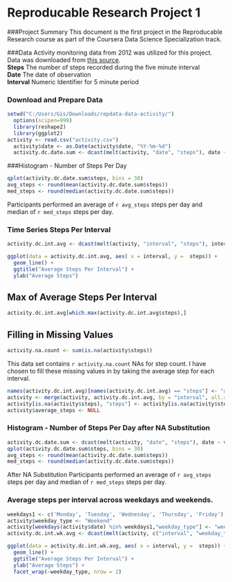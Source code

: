 
Reproducable Research Project 1
=================================

###Project Summary
This document is the first project in the Reproducable Research course as part of the Coursera Data Science Specialization track.

###Data
Activity monitoring data from 2012 was utilized for this project. Data was downloaded from [this source](https://d396qusza40orc.cloudfront.net/repdata%2Fdata%2Factivity.zip).  
**Steps** The number of steps recorded during the five minute interval  
**Date** The date of observation  
**Interval** Numeric Identifier for 5 minute period  


### Download and Prepare Data
```r
setwd("C:/Users/Gis/Downloads/repdata-data-activity/")
  options(scipen=999)
  library(reshape2)
  library(ggplot2)
activity <- read.csv("activity.csv")
  activity$date <- as.Date(activity$date, "%Y-%m-%d")
  activity.dc.date.sum <- dcast(melt(activity, "date", "steps"), date ~ variable, sum, na.rm = TRUE)
```

###Histogram - Number of Steps Per Day

```r
qplot(activity.dc.date.sum$steps, bins = 30)
avg_steps <- round(mean(activity.dc.date.sum$steps))
med_steps <- round(median(activity.dc.date.sum$steps))
```

Participants performed an average of `r avg_steps` steps per day and median of `r med_steps` steps per day.

### Time Series Steps Per Interval


```r
activity.dc.int.avg <- dcast(melt(activity, "interval", "steps"), interval ~ variable, mean, na.rm = TRUE)

ggplot(data = activity.dc.int.avg, aes( x = interval, y =  steps)) + 
  geom_line() +
  ggtitle("Average Steps Per Interval") +
  ylab("Average Steps")

```

## Max of Average Steps Per Interval

```r
activity.dc.int.avg[which.max(activity.dc.int.avg$steps),]
```

## Filling in Missing Values
```r
activity.na.count <- sum(is.na(activity$steps))
```

This data set contains `r activity.na.count` NAs for step count. I have chosen to fill these missing values in by taking the average step for each interval.

```r
names(activity.dc.int.avg)[names(activity.dc.int.avg) == "steps"] <- "average_steps"
activity <- merge(activity, activity.dc.int.avg, by = "interval", all.x = TRUE)
activity[is.na(activity$steps), "steps"] <- activity[is.na(activity$steps), "average_steps"]
activity$average_steps <- NULL
```

### Histogram - Number of Steps Per Day after NA Substitution
```r
activity.dc.date.sum <- dcast(melt(activity, "date", "steps"), date ~ variable, sum, na.rm = TRUE)
qplot(activity.dc.date.sum$steps, bins = 30)
avg_steps <- round(mean(activity.dc.date.sum$steps))
med_steps <- round(median(activity.dc.date.sum$steps))
```

After NA Substitution Participants performed an average of `r avg_steps` steps per day and median of `r med_steps` steps per day.

### Average steps per interval across weekdays and weekends.
```r
weekdays1 <- c('Monday', 'Tuesday', 'Wednesday', 'Thursday', 'Friday')
activity$weekday_type <- "Weekend"
activity[weekdays(activity$date) %in% weekdays1,"weekday_type"] <- "weekday"
activity.dc.int.wk.avg <- dcast(melt(activity, c("interval", "weekday_type"), "steps"), interval + weekday_type ~ variable, mean, na.rm = TRUE)

ggplot(data = activity.dc.int.wk.avg, aes( x = interval, y =  steps)) + 
  geom_line() +
  ggtitle("Average Steps Per Interval") +
  ylab("Average Steps") +
  facet_wrap(~weekday_type, nrow = 2)

```

